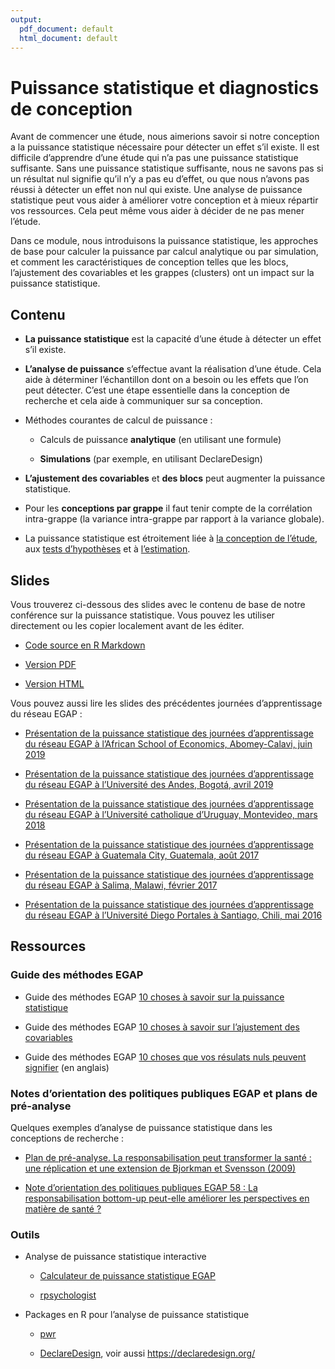 ```yaml
---
output:
  pdf_document: default
  html_document: default
---
```

# Puissance statistique et diagnostics de conception {.tabset}

Avant de commencer une étude, nous aimerions savoir si notre conception a la puissance statistique nécessaire pour détecter un effet s'il existe.  Il est difficile d'apprendre d'une étude qui n'a pas une puissance statistique suffisante. Sans une puissance statistique suffisante, nous ne savons pas si un résultat nul signifie qu'il n'y a pas eu d'effet, ou que nous n'avons pas réussi à détecter un effet non nul qui existe. Une analyse de puissance statistique peut vous aider à améliorer votre conception et à mieux répartir vos ressources. Cela peut même vous aider à décider de ne pas mener l'étude.

Dans ce module, nous introduisons la puissance statistique, les approches de base pour calculer la puissance par calcul analytique ou par simulation, et comment les caractéristiques de conception telles que les blocs, l'ajustement des covariables et les grappes (clusters) ont un impact sur la puissance statistique.

## Contenu

 - **La puissance statistique** est la capacité d'une étude à détecter un effet s'il existe.
 
 - **L'analyse de puissance** s'effectue avant la réalisation d'une étude.  Cela aide à déterminer l'échantillon dont on a besoin ou les effets que l'on peut détecter. C'est une étape essentielle dans la conception de recherche et cela aide à communiquer sur sa conception.

 - Méthodes courantes de calcul de puissance :
 
      - Calculs de puissance **analytique** (en utilisant une formule)
 
      - **Simulations** (par exemple, en utilisant DeclareDesign)

 - **L'ajustement des covariables** et **des blocs** peut augmenter la puissance statistique.

 - Pour les **conceptions par grappe** il faut tenir compte de la corrélation intra-grappe (la variance intra-grappe par rapport à la variance globale).
 
 - La puissance statistique est étroitement liée à [la conception de l'étude](processus-de-conception-de-recherche.html), aux [tests d'hypothèses](tests-dhypothèses.html) et à [l'estimation](paramètres-et-estimateurs.html).

## Slides
Vous trouverez ci-dessous des slides avec le contenu de base de notre conférence sur la puissance statistique. Vous pouvez les utiliser directement ou les copier localement avant de les éditer.

 - [Code source en R Markdown](https://egap.github.io/learningdays-resources/Slides_fr/power-slides.Rmd)

 - [Version PDF](https://egap.github.io/learningdays-resources/Slides_fr/power-slides.pdf)

 - [Version HTML](https://egap.github.io/learningdays-resources/Slides_fr/power-slides.html)

Vous pouvez aussi lire les slides des précédentes journées d'apprentissage du réseau EGAP :

 - [Présentation de la puissance statistique des journées d'apprentissage du réseau EGAP à l'African School of Economics, Abomey-Calavi, juin 2019](https://egap.github.io/learningdays-resources/Slides/Examples/power-benin.pdf)

 - [Présentation de la puissance statistique des journées d'apprentissage du réseau EGAP à l'Université des Andes, Bogotá, avril 2019](https://egap.github.io/learningdays-resources/Slides/Examples/power-bogota.pdf)

 - [Présentation de la puissance statistique des journées d'apprentissage du réseau EGAP à l'Université catholique d'Uruguay, Montevideo, mars 2018](https://egap.github.io/learningdays-resources/Slides/Examples/power-montevideo.pdf)

 - [Présentation de la puissance statistique des journées d'apprentissage du réseau EGAP à Guatemala City, Guatemala, août 2017](https://egap.github.io/learningdays-resources/Slides/Examples/power-guatemala.html)

 - [Présentation de la puissance statistique des journées d'apprentissage du réseau EGAP à Salima, Malawi, février 2017](https://egap.github.io/learningdays-resources/Slides/Examples/power-malawi.pdf)

 - [Présentation de la puissance statistique des journées d'apprentissage du réseau EGAP à l'Université Diego Portales à Santiago, Chili, mai 2016](https://egap.github.io/learningdays-resources/Slides/Examples/power-santiago.pdf)


## Ressources

### Guide des méthodes EGAP

 - Guide des méthodes EGAP [10 choses à savoir sur la puissance statistique](https://egap.org/fr/resource/10-choses-a-savoir-sur-la-puissance-statistique/)

 - Guide des méthodes EGAP [10 choses à savoir sur l'ajustement des covariables](https://egap.org/fr/resource/10-choses-a-savoir-sur-lajustement-des-covariables/)
 
 - Guide des méthodes EGAP [10 choses que vos résulats nuls peuvent signifier](https://egap.org/resource/10-things-your-null-result-might-mean/) (en anglais)

### Notes d'orientation des politiques publiques EGAP et plans de pré-analyse

Quelques exemples d'analyse de puissance statistique dans les conceptions de recherche :

 - [Plan de pré-analyse. La responsabilisation peut transformer la santé : une réplication et une extension de Bjorkman et Svensson (2009)](https://osf.io/qxwmu/)
 
 - [Note d'orientation des politiques publiques EGAP 58 : La responsabilisation bottom-up peut-elle améliorer les perspectives en matière de santé ?](https://egap.org/resource/does-bottom-up-accountability-work-evidence-from-uganda/)


### Outils
 - Analyse de puissance statistique interactive
 
      - [Calculateur de puissance statistique EGAP](https://egap.shinyapps.io/power-app/)
 
      - [rpsychologist](https://rpsychologist.com/d3/NHST/)

 - Packages en R pour l'analyse de puissance statistique
 
      - [pwr](https://cran.r-project.org/web/packages/pwr/index.html)
 
      - [DeclareDesign](https://cran.r-project.org/web/packages/DeclareDesign/index.html), voir aussi <https://declaredesign.org/>

